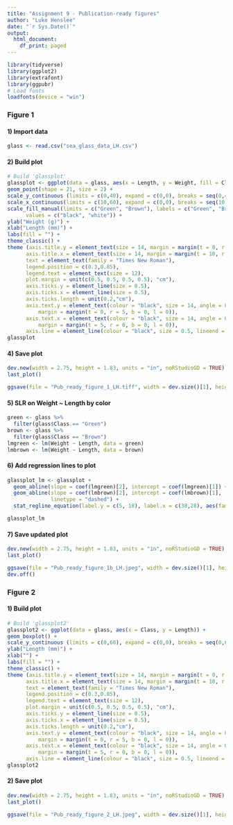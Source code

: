 ```yaml
---
title: "Assignment 9 - Publication-ready figures"
author: "Luke Henslee"
date: "`r Sys.Date()`"
output:
  html_document:
    df_print: paged
---
```


```r
library(tidyverse)
library(ggplot2)
library(extrafont)
library(ggpubr)
# Load fonts
loadfonts(device = "win")
```

### Figure 1  

#### 1) Import data   

```r
glass <- read.csv("sea_glass_data_LH.csv")
```

#### 2) Build plot  

```r
# Build 'glassplot'
glassplot <- ggplot(data = glass, aes(x = Length, y = Weight, fill = Class)) +
geom_point(shape = 21, size = 2) +
scale_y_continuous (limits = c(0,40), expand = c(0,0), breaks = seq(0,40,10)) +
scale_x_continuous(limits = c(10,60), expand = c(0,0), breaks = seq(10,60,10)) +
scale_fill_manual(limits = c("Green", "Brown"), labels = c("Green", "Brown"),
      values = c("black", "white")) +
ylab("Weight (g)") +
xlab("Length (mm)") +
labs(fill = "") +
theme_classic() +
theme (axis.title.y = element_text(size = 14, margin = margin(t = 0, r = 10, b = 0, l = 0), colour = "black"),
      axis.title.x = element_text(size = 14, margin = margin(t = 10, r = 0, b = 0, l = 0), colour = "black"),
      text = element_text(family = "Times New Roman"),
      legend.position = c(0.3,0.85),
      legend.text = element_text(size = 12),
      plot.margin = unit(c(0.5, 0.5, 0.5, 0.5), "cm"),
      axis.ticks.y = element_line(size = 0.5),
      axis.ticks.x = element_line(size = 0.5),
      axis.ticks.length = unit(0.2,"cm"),
      axis.text.y = element_text(colour = "black", size = 14, angle = 0, vjust = 0.5, hjust = 1,
          margin = margin(t = 0, r = 5, b = 0, l = 0)),
      axis.text.x = element_text(colour = "black", size = 14, angle = 0, vjust = 0, hjust = 0.5,
          margin = margin(t = 5, r = 0, b = 0, l = 0)),
      axis.line = element_line(colour = "black", size = 0.5, lineend = "square"))
glassplot
```

#### 4) Save plot
```r
dev.new(width = 2.75, height = 1.83, units = "in", noRStudioGD = TRUE)
last_plot()

ggsave(file = "Pub_ready_figure_1_LH.tiff", width = dev.size()[1], height = dev.size()[2], dpi = 300)
```

#### 5) SLR on Weight ~ Length by color
```r
green <- glass %>% 
  filter(glass$Class == "Green")
brown <- glass %>% 
  filter(glass$Class == "Brown")
lmgreen <- lm(Weight ~ Length, data = green)
lmbrown <- lm(Weight ~ Length, data = brown)

```
#### 6) Add regression lines to plot
```r
glassplot_lm <- glassplot +
  geom_abline(slope = coef(lmgreen)[2], intercept = coef(lmgreen)[1]) +
  geom_abline(slope = coef(lmbrown)[2], intercept = coef(lmbrown)[1],
              linetype = "dashed") +
  stat_regline_equation(label.y = c(5, 18), label.x = c(38,28), aes(family = "Times New Roman"), data = glass)

glassplot_lm
```

#### 7) Save updated plot
```r
dev.new(width = 2.75, height = 1.83, units = "in", noRStudioGD = TRUE)
last_plot()

ggsave(file = "Pub_ready_figure_1b_LH.jpeg", width = dev.size()[1], height = dev.size()[2], dpi = 300)
dev.off()
```

### Figure 2

#### 1) Build plot  

```r
# Build 'glassplot2'
glassplot2 <- ggplot(data = glass, aes(x = Class, y = Length)) +
geom_boxplot() +
scale_y_continuous (limits = c(0,60), expand = c(0,0), breaks = seq(0,60,15)) +
ylab("Length (mm)") +
xlab("") +
labs(fill = "") +
theme_classic() +
theme (axis.title.y = element_text(size = 14, margin = margin(t = 0, r = 10, b = 0, l = 0), colour = "black"),
      axis.title.x = element_text(size = 14, margin = margin(t = 10, r = 0, b = 0, l = 0), colour = "black"),
      text = element_text(family = "Times New Roman"),
      legend.position = c(0.3,0.85),
      legend.text = element_text(size = 12),
      plot.margin = unit(c(0.5, 0.5, 0.5, 0.5), "cm"),
      axis.ticks.y = element_line(size = 0.5),
      axis.ticks.x = element_line(size = 0.5),
      axis.ticks.length = unit(0.2,"cm"),
      axis.text.y = element_text(colour = "black", size = 14, angle = 0, vjust = 0.5, hjust = 1,
          margin = margin(t = 0, r = 5, b = 0, l = 0)),
      axis.text.x = element_text(colour = "black", size = 14, angle = 0, vjust = 0, hjust = 0.5,
          margin = margin(t = 5, r = 0, b = 0, l = 0)),
      axis.line = element_line(colour = "black", size = 0.5, lineend = "square"))
glassplot2
```

#### 2) Save plot
```r
dev.new(width = 2.75, height = 1.83, units = "in", noRStudioGD = TRUE)
last_plot()

ggsave(file = "Pub_ready_figure_2_LH.jpeg", width = dev.size()[1], height = dev.size()[2], dpi = 300)
```

